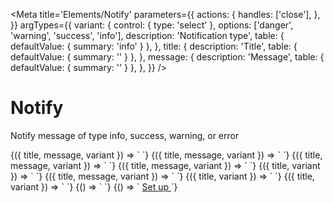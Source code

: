 
<Meta
  title='Elements/Notify'
  parameters={{
    actions: {
      handles: ['close'],
    },
  }}
  argTypes={{
    variant: {
      control: { type: 'select' },
      options: ['danger', 'warning', 'success', 'info'],
      description: 'Notification type',
      table: { defaultValue: { summary: 'info' } },
    },
    title: {
      description: 'Title',
      table: { defaultValue: { summary: '' } },
    },
    message: {
      description: 'Message',
      table: { defaultValue: { summary: '' } },
    },
  }}
/>

# Notify

Notify message of type info, success, warning, or error

<Canvas>
  <Story
    name='info'
    args={{
      variant: 'info',
      title: 'This is the title',
      message: 'This is the message.',
    }}
  >
    {({ title, message, variant }) => `
<v-notify
  variant='${variant}'
  title='${title}'
  message='${message}'
/>
    `}
  </Story>
</Canvas>

<Canvas>
  <Story
    name='success'
    args={{
      variant: 'success',
      title: 'This is the title',
      message: 'This is the message.',
    }}
  >
    {({ title, message, variant }) => `
<v-notify
  variant='${variant}'
  title='${title}'
  message='${message}'
/>
    `}
  </Story>
</Canvas>

<Canvas>
  <Story
    name='warning'
    args={{
      variant: 'warning',
      title: 'This is the title',
      message: 'This is the message.',
    }}
  >
    {({ title, message, variant }) => `
<v-notify
  variant='${variant}'
  title='${title}'
  message='${message}'
/>
    `}
  </Story>
</Canvas>

<Canvas>
  <Story
    name='danger'
    args={{
      variant: 'danger',
      title: 'This is the title',
      message: 'This is the message.',
    }}
  >
    {({ title, message, variant }) => `
<v-notify
  variant='${variant}'
  title='${title}'
  message='${message}'
/>
    `}
  </Story>
</Canvas>

<Canvas>
  <Story
    name='no message info'
    args={{
      variant: 'info',
      title: 'This is the title',
    }}
  >
    {({ title, variant }) => `
<v-notify
  variant='${variant}'
  title='${title}'
/>
    `}
  </Story>
</Canvas>

<Canvas>
  <Story
    name='no message success'
    args={{
      variant: 'success',
      title: 'This is the title',
    }}
  >
    {({ title, message, variant }) => `
<v-notify
  variant='${variant}'
  title='${title}'
/>
    `}
  </Story>
</Canvas>

<Canvas>
  <Story
    name='no message warning'
    args={{
      variant: 'warning',
      title: 'This is the title',
    }}
  >
    {({ title, variant }) => `
<v-notify
  variant='${variant}'
  title='${title}'
/>
    `}
  </Story>
</Canvas>

<Canvas>
  <Story
    name='no message danger'
    args={{
      variant: 'danger',
      title: 'This is the title',
    }}
  >
    {({ title, variant }) => `
<v-notify
  title='${title}'
  variant='${variant}'
/>
    `}
  </Story>
</Canvas>

<Canvas>
  <Story name='Slot'>
    {() => `
<v-notify
  variant='info'
  title='You have an incoming life update'
  message='LifeOS has been upgraded to a new version that includes great new things such as friends and family and you will not be alone anymore.'
>
  <v-button slot='action' variant='inverse-primary' label='Click here'></v-button>
</v-notify>
    `}
  </Story>
</Canvas>

<Canvas>
  <Story name='Slot 2'>
    {() => `
      <v-notify variant="info" title="No logs yet." message="Make sure you have set up your part.">
        <a class='text-sm text-default font-medium hover:underline' href="">
          Set up
        </a>
      </v-notify>
    `}
  </Story>
</Canvas>